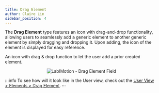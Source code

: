 ```yaml
---
title: Drag Element
author: Claire Lin
sidebar_position: 4
---
```



<Reader text="Designer" />

The **Drag Element** type features an icon with drag-and-drop functionality, allowing users to seamlessly add a generic element to another generic element by simply dragging and dropping it. Upon adding, the icon of the element is displayed for easy reference.

An icon with drag & drop function to let the user add a prior created element.

<p align="center">
  <img src={dragElement} alt="LabIMotion - Drag Element Field" />
</p>

:::info
To see how will it look like in the User view, check out the [User View > Elements > Drag Element](/labimotion/user/elements/drag-element).
:::
